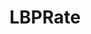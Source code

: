 ---
title: "LBPRate"
publishedAt: "13-01-2018"
active: false
description: "Allowing you to see the Lebanese Pound Rate and everything related with one command."
image: "/img/content/project/discord-bots/lbprate.png"
links:
  github: "https://github.com/Berry-Studios/LBPRateBot"
tags: "discord.py, pycord, python"
---